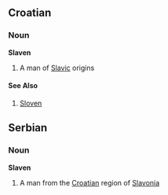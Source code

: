 ==Croatian==
===Noun===
'''Slaven'''
#A man of [[Slavic]] origins
====See Also====
#[[Sloven]]

==Serbian==
===Noun===
'''Slaven'''
#A man from the [[Croatian]] region of [[Slavonia]]